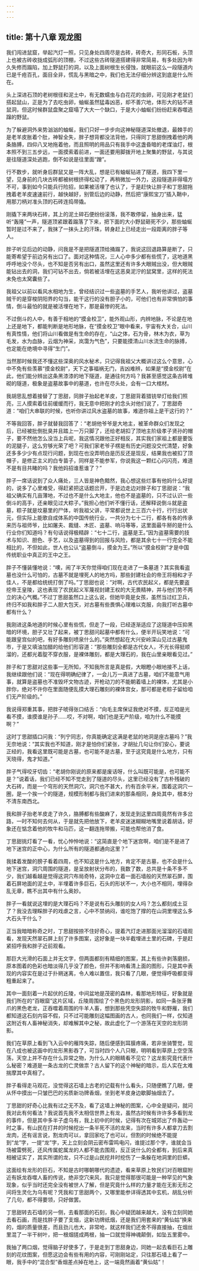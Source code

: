 ```yaml
---
---
---
```

title: 第十八章 观龙图
---




我们闯进鼠窟，举起汽灯一照，只见身处四周尽是古砖，砖奇大，形同石板，头顶上也被古砖收拢成弧形的顶棚，不过这些古砖隧道搭建得非常简易，有多处因为年久失修而蹋陷，加上野鼠打的洞，以及上面树根生长侵蚀，就眼前这么一段隧道内已是千疮百孔，面目全非，慌乱与黑暗之中，我们也无法仔细分辨这到底是什么所在。

头上深进石顶的老树根径和泥土中，有无数蠕虫与白花花的虫卵，可见刚才老鼠们搭起鼠山，正是为了去吃虫卵，蚰蜒虽然猛毒凶恶，却不善穴地，体形大的钻不进鼠洞，但这时候群鼠盘聚之窟塌了大大一个缺口，于是大小蚰蜒们纷纷赶来吞噬逃蹿的野鼠。

为了躲避洞外来势汹汹的蚰蜒，我们只好一步步向这神秘隧道深处撤退，最棘手的是老羊皮胀着个肚，神智全失，胖子想背都没法背他，只得同丁思甜倒拽着他的两条胳膊，四仰八叉地拖着他，而且照明的用品只有我手中这盏昏暗的老煤油灯，根本照不到三五步远，一面摸索着前进，一面还要用脚拨开地上聚集的野鼠，与其说是往隧道深处逃跑，倒不如说是往里面“蹭”。

行不数步，就听身后群鼠又是一阵大乱，想是已有蚰蜒钻进了隧道，我四下里一望，见身前的几块古砖都被树根挤得松动了，再稍微加一外力，这段隧道非得塌方不可，事到如今只能兵行险招，如果被活埋了也认了，于是赶快让胖子和丁思甜拖拽着老羊皮速速前行，越快越好，别管后边的动静，然后把“康熙宝刀”插入鞘中，用那刀柄对准头顶的石砖连捣带撬。

刚撬下来两块石砖，其上的泥土碎石便纷纷滚落，我不敢停留，抽身出来，猛听“轰隆”一声，隧道顶紧跟着蹋落了下来，把下面的大小野鼠砸死不少，那些蚰蜒暂时是过不来了，我抹了一抹头上的汗珠，转身赶上已经走出一段距离的胖子等人。

胖子听见后边的动静，问我是不是把隧道顶给捅蹋了，我说这回退路算是断了，只能寄希望于前边另有出口了。面对这种情况，三人心中多少都有些慌了，这地道黑呼呼地没个尽头，也不知是否另有出口，虽然这里还有许多大眼贼出没，但大眼贼能钻出去的洞，我们可钻不出去，倘若被活埋在这恶臭泥泞的鼠窝里，这样的死法未免也太窝囊些了。

我祖父以前以看风水相地为生，曾经结识过一些盗墓的手艺人，我听他讲过，盗墓贼干的是穿梭阴阳界的勾当，能干这行的没有胆子小的，可他们也有非常惧怕的事情，倒斗最怕的就是被活埋在地下，那是最惨的死法。

不过倒斗的人中，有善于相地的“摸金校卫”，能外观山形，内辨地脉，不论是在地上还是地下，都能判断是地形地脉，在“摸金校卫”眼中看来，宇宙有大关合，山川有真性情，他们将山川看做是有生命的存在，“山之体，石为骨，林木为衣，草为毛发，水为血脉，云烟为神采，岚霭为气色”，只要能摸清山川水流生命的脉搏，也定能在绝境中寻得“生门”。

当然那时候我还不懂这些深奥的风水秘术，只记得我祖父大概讲过这么个意思，心中不免有些羡慕“摸金校尉”，天下之事福祸无门，吉凶难辨，如果是“摸金校尉”在此，他们能分辨出这条黑漆漆的地下隧道，是通往何方吗？我甚至感觉这条古砖堆砌的隧道，极象是盗墓故事中的墓道，也许在尽头处，会有一口大棺材。

我胡思乱想着接替了丁思甜，同胖子抬起老羊皮，丁思甜背着猎铳举灯给我们照亮，三人摸索着往前缓缓而行，我无意中把刚才的念头对他们说了，丁思甜奇道：“咱们大串联的时候，也听你讲过风水盗墓的故事，难道你祖上是干这行的？”

不等我回答，胖子就替我回答了：“老胡他爷爷是大地主，被革命群众们发现之后，已经被批倒批臭并且踏上一万只脚了，还给老胡扣了顶地主阶级孝子贤孙的帽子，要不然他怎么没当上兵呢，我这情况跟他正好相反，其实我们家祖上都是要饭的泥腿子，这么穷够光荣了吧？可我们家老爷子楞是有历史问题没交代清楚，好象还多多少少有点现行问题，到现在也没弄明白是历反还是现反，结果我也被扣了顶帽子，是修正主义的白专苗子，同样是不能参军，你说我这一颗红心闪闪亮，难道不是有目共睹的吗？我他妈招谁惹谁了？”

胖子一席话说到了众人痛处，三人皆是神色黯然，我心想这些烂事有他妈什么好提的，说多了心里难受，得赶紧把这话题岔开，于是边走边对胖子和丁思甜说：“我祖父确实有几亩薄地，不过也不是什么大地主，他也不是盗墓的，只不过认识一些倒斗的高手，还亲眼见过大粽子。”我担心他们听不懂行话，还解释说倒斗就是盗墓，粽子就是坟墓里的尸体，听我祖父讲，平常都说世上三百六十行，行行出状元，但实际上能歌自成体系的中国传统行业，一共分为七十二行，都各有各的传承来历与祖师爷，比如屠夫、裁缝、木匠、盗墓、响马等等，这里面最牛掰的是什么行业你们知道吗？有句话说得极精辟：“七十二行，盗墓是王。”因为盗墓需要的技术与知识、胆色、手艺，以及盗墓得到的回报与风险，都是其余七十一行完全不能相比的，不但如此，世人也公认“盗墓倒斗，摸金为王。”所以“摸金校尉”才是中国传统职业中真正的王中之王。

胖子不懂装懂地说：“噢，闹了半天你觉得咱们现在走进了一条墓道？其实我看盗墓也没什么可怕的，古墓不就是埋死人的地方吗，那些封建社会的帝王将相和才子佳人，不是都给统统打倒了吗。”丁思甜也说：“对啊，古代农民起义，都是先要盗挖帝王皇陵，这也表现了农民起义军蔑视封建王权的大无畏精神，并与他们势不两立的决心气概。”不过丁思甜虽然口上这么说，但她毕竟是女孩，虽然当过红卫兵，终归不如我和胖子二人胆大包天，对古墓有些畏惧心理难以克服，向我打听古墓中都有什么？

我刚进这条地道的时候心里有些慌，但走了一段，已经逐渐适应了这隧道中压抑黑暗的环境，胆子又壮了起来，被丁思甜问起墓中都有什么，便半开玩笑地说：“可能跟皇宫似的吧，有好多雕刻喷泉什么的。”突然想起在大兴安岭深山见过古墓鬼市，于是又填油加醋的给他们形容道：“那些雕刻全都是古代女人，不光长得挺顺溜的，还都光着腚不穿衣服，是裸体雕刻，都是大理石的，我在山里亲眼看见过。”

胖子和丁思甜对这些事一无所知，不知我所言是真是假，大眼瞪小眼地接不上话，我继续跟他们说：“现在得明确纪律了，一会儿万一真进了古墓，咱们不能意气用事，就算是盗墓也不准毁坏文物古迹，开枪动刀的不能朝着墙上的裸体，尤其是小胖你，绝对不许你在里面随便乱摸大理石雕刻的裸体宫女，那可都是老粽子留给咱们无产阶级的。”

我说得郑重其事，把胖子唬得张口结舌：“向毛主席保证我绝对不摸，反正咱是光看不摸，谁摸谁是孙子……哎，不对啊，咱们也是无产阶级，咱为什么不能摸啊？”

这时丁思甜插口问我：“列宁同志，你真能确定这满是老鼠的地洞是座古墓吗？”我无奈地说：“其实我也不知道，刚才是怕你们紧张，才胡扯几句让你们安心，要说正经的，我看这里既可能是古墓，也可能不是古墓，至于这究竟是什么地方，只有天晓得，鬼才知道。”

胖子气得咬牙切齿：“老胡你刚说的原来都是废话呀，什么叫既可能是，也可能不是？”说着话，我们已经不知不觉走到了隧道的尽头，这里已经没有了古朴残破的大石砖，而是一个穹形的天然洞穴，洞穴也不甚大，约有百余平米，围着这洞穴一圈，是一个挨一个的隧道，规模形制都与我们进来的那条相同，身处其中，根本分不清东南西北。

我和胖子抬老羊皮走了许久，胳膊都有些酸麻了，发现走到这里四周竟然有许多岔路，一时不知何去何从，于是就先把他放下，老羊皮迷迷糊糊地嘴里说着胡话，好象还在惦念着他的牧牛和马匹，这一翻连拖带搬，可能也帮他消了食。

丁思甜挑灯看了一看，忧心忡忡地说：“这简直是个地下迷宫啊，咱们是不是进了地下迷宫的正中心，为什么所有的隧道都通向这里？”

我揉着发酸的膀子看着四周，也不知这是什么地方，肯定不是古墓，也不会是什么地下迷宫，洞穴周围的隧道，是呈放射状分布的，我数了数，总共是十条不多不少，我们越看越是觉得这洞穴布局奇特，这洞中立着一面石墙般的天然翠石屏，围着石屏地面的泥土中，半埋着许多巨石，石头的形状不一，大小也不相同，埋得杂乱无章，瞧不出其中有什么奥妙。

胖子一看就说这埋的是大理石吗？不是说有石头雕刻的女人吗？怎么都刻成土豆了？我没去理睬胖子的戏虐之言，心中不禁纳闷，谁吃饱了撑的在山洞里埋这么多大石头干什么？

正当我暗暗称奇之时，丁思甜按捺不住好奇心，提着汽灯走进那面光溜溜的石墙观看，发现天然翠石屏上刻了许多图案，这好象是一块半截埋进土里的石碑，于是赶紧招呼我和胖子近前观看。

那巨大光滑的石面上并无文字，但两面都刻有精细的图案，其上有些许剥落磨损，原本图着的色彩也暗淡得几乎没了颜色，但并不影响看清上面的图形，只是其中表现的内容实在是过于扑朔迷离，令人难以置信，我只看了几眼，便觉得呼吸都变得粗重起来了。

其中一面刻着一片起伏的丘陵，中间盆地是茂密的森林，看那地形特征，好象就是我们所在的“百眼窟”这片区域，丘陵周围绘了个黑色的龙形阴影，如同一条张牙舞爪的黑色老龙，正吞噬着周围的牛羊人畜，想到那些凭空失踪的牧牛和野雁，我们都知道这石刻内容不假，只不过可能雕刻这幅图画的古人，也同我们一样，仅知道这附近有人畜神秘消失，却难解其中之秘，故此虚化了一个游荡在天空的龙形阴影。

我们在草原上看到飞入云中的雁阵失踪，随后便感到耳膜疼痛，若非坐骑警觉，现在八成也被这画中的龙形黑影吞了，可当时四个人八只眼，明明看到草原上空空荡荡，天空上并不存在什么异常之物，为什么人的眼睛看不见它？这龙影究竟代表什么秘密？难道是一条古龙的亡灵做祟？古人留下的这个神秘的暗示，后人实在太难揣摩其中真相了。

胖子看得走马观花，没觉得这石墙上古老的记载有什么看头，只随便瞧了几眼，便从怀中摸出一只皱巴巴的劣质新功牌香烟，坐到老羊皮身边歇脚抽烟去了。

丁思甜的好奇心比我有过之无不及，看了这墙上神秘的图案，心中全是疑问，就问我对此有何看法？我说首先我不太相信世界上有龙，虽然古时候有许许多多看到龙的事件，但是其中多半子虚乌有，我上初中的时候，记得有次在城郊出了件轰动一时之事，有山民在打井的时候挖出一条半死不活的龙来，当时有许多人都拿刀去割龙肉，还有谣言说，割龙肉可以，拿回家吃了也可以，但割的时候绝不能提到“龙”字，一提“龙”字，天上立刻会阴云密布雷鸣电闪，谁提过那个字，谁就会当场被雷劈死，还风传属蛇属龙的人都不能去围观，反正说什么的全都有，到后来真相被证实了，其实所谓的龙，只不过是山民挖井时挖伤了一条躲在地洞里的巨蟒。

这面绘有龙形的巨石，不知是古时哪朝哪代的遗迹，看来草原上牧民们对百眼窟附近有妖龙吞噬人畜的传说，绝非空穴来风，我只是觉得那很可能是一种罕见的气象现象，似乎当时还完全没有被世人了解，但是究竟什么样的力量才能在无影无形之间将生灵化为乌有呢？凭我和丁思甜两个，又哪里能参详得透其中玄机，胡乱分析了几句，都不得要领，只好做罢。

丁思甜转去石墙的另一侧，去看那面的石刻，我心中疑团越来越大，没有立刻同她去看石画，而是找胖子要了支烟，这新功牌纸烟，还是我们用套来的“黄仙姑”换来的，烟的质量很差，而且劲儿也大，非常呛，就这样我们还舍不得直接抽，在烟丝里混了一半干树叶，把一根烟搓成两根，抽一口就觉得神魂颠倒，如坠五里雾中。

我抽了两口烟，觉得脑子好使多了，于是走到丁思甜身边，同她一起去看巨石上雕刻的花纹图案，但愿这边会有些有用的内容，可刚刚站定，只往那石墙上看了一眼，我手中的“混合型”香烟差点掉在地上，这一端竟然画着“黄仙姑”！